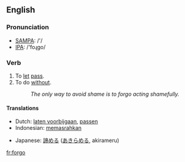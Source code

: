 ==English==
=== Pronunciation ===
*[[w:SAMPA|SAMPA]]: /'/
*[[w:IPA|IPA]]: /'foɻgo/

=== Verb ===

{{irregverb|'''to forgo'''|'''[[forgoes]]'''|'''[[forwent]]'''|'''[[forgone]]'''|'''[[forgoing]]'''}}

# To [[let]] [[pass]].
# To do [[without]].
#:''The only way to avoid shame is to forgo acting shamefully.''

==== Translations ====
{{top}}
*Dutch: [[laten voorbijgaan]], [[passen]]
*Indonesian: [[pasrah|memasrahkan]]
{{mid}}
*Japanese: [[諦める]] ([[あきらめる]], akirameru)
{{bottom}}

[[fr:forgo]]